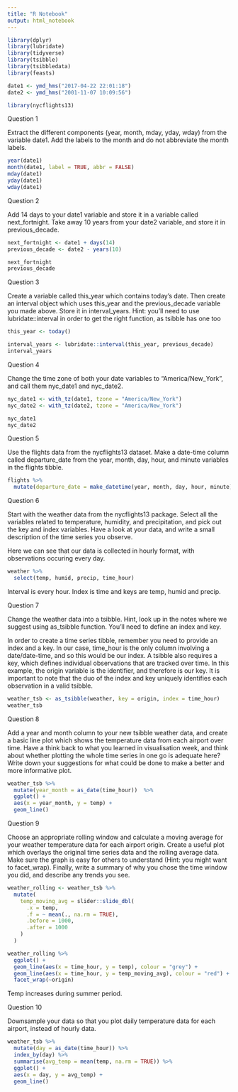 ```yaml
---
title: "R Notebook"
output: html_notebook
---
```


```r
library(dplyr)
library(lubridate)
library(tidyverse)
library(tsibble)
library(tsibbledata)
library(feasts)

date1 <- ymd_hms("2017-04-22 22:01:18")
date2 <- ymd_hms("2001-11-07 10:09:56")

library(nycflights13)
```

Question 1

Extract the different components (year, month, mday, yday, wday) from the variable date1. Add the labels to the month and do not abbreviate the month labels.
```r
year(date1)
month(date1, label = TRUE, abbr = FALSE)
mday(date1)
yday(date1)
wday(date1)
```
Question 2

Add 14 days to your date1 variable and store it in a variable called next_fortnight. Take away 10 years from your date2 variable, and store it in previous_decade.
```r
next_fortnight <- date1 + days(14)
previous_decade <- date2 - years(10)

next_fortnight
previous_decade
```
Question 3

Create a variable called this_year which contains today’s date. Then create an interval object which uses this_year and the previous_decade variable you made above. Store it in interval_years. Hint: you’ll need to use lubridate::interval in order to get the right function, as tsibble has one too
```r
this_year <- today()

interval_years <- lubridate::interval(this_year, previous_decade)
interval_years
```
Question 4

Change the time zone of both your date variables to “America/New_York”, and call them nyc_date1 and nyc_date2.
```r
nyc_date1 <- with_tz(date1, tzone = "America/New_York")
nyc_date2 <- with_tz(date2, tzone = "America/New_York")

nyc_date1
nyc_date2
```
Question 5

Use the flights data from the nycflights13 dataset. Make a date-time column called departure_date from the year, month, day, hour, and minute variables in the flights tibble.
```r
flights %>% 
  mutate(departure_date = make_datetime(year, month, day, hour, minute))
```

Question 6

Start with the weather data from the nycflights13 package. Select all the variables related to temperature, humidity, and precipitation, and pick out the key and index variables. Have a look at your data, and write a small description of the time series you observe.

Here we can see that our data is collected in hourly format, with observations occuring every day.

```r
weather %>% 
  select(temp, humid, precip, time_hour)

```
Interval is every hour. Index is time and keys are temp, humid and precip.

Question 7

Change the weather data into a tsibble. Hint, look up in the notes where we suggest using as_tsibble function. You’ll need to define an index and key.

In order to create a time series tibble, remember you need to provide an index and a key. In our case, time_hour is the only column involving a date/date-time, and so this would be our index. A tsibble also requires a key, which defines individual observations that are tracked over time. In this example, the origin variable is the identifier, and therefore is our key. It is important to note that the duo of the index and key uniquely identifies each observation in a valid tsibble.
```r
weather_tsb <- as_tsibble(weather, key = origin, index = time_hour)
weather_tsb
```
Question 8

Add a year and month column to your new tsibble weather data, and create a basic line plot which shows the temperature data from each airport over time. Have a think back to what you learned in visualisation week, and think about whether plotting the whole time series in one go is adequate here? Write down your suggestions for what could be done to make a better and more informative plot.
```r
weather_tsb %>% 
  mutate(year_month = as_date(time_hour))  %>% 
  ggplot() +
  aes(x = year_month, y = temp) +
  geom_line()
```
Question 9

Choose an appropriate rolling window and calculate a moving average for your weather temperature data for each airport origin. Create a useful plot which overlays the original time series data and the rolling average data. Make sure the graph is easy for others to understand (Hint: you might want to facet_wrap). Finally, write a summary of why you chose the time window you did, and describe any trends you see.
```r
weather_rolling <- weather_tsb %>% 
  mutate(
    temp_moving_avg = slider::slide_dbl(
      .x = temp,
      .f = ~ mean(., na.rm = TRUE),
      .before = 1000, 
      .after = 1000
    )
  )

weather_rolling %>%
  ggplot() +
  geom_line(aes(x = time_hour, y = temp), colour = "grey") +
  geom_line(aes(x = time_hour, y = temp_moving_avg), colour = "red") +
  facet_wrap(~origin)
```
Temp increases during summer period.

Question 10

Downsample your data so that you plot daily temperature data for each airport, instead of hourly data.
```r
weather_tsb %>% 
  mutate(day = as_date(time_hour)) %>% 
  index_by(day) %>% 
  summarise(avg_temp = mean(temp, na.rm = TRUE)) %>% 
  ggplot() +
  aes(x = day, y = avg_temp) +
  geom_line()
  
```


